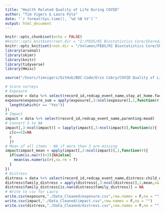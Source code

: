 ```yaml
---
title: "Health Related Quality of Life During COVID"
author: "Tim Vigers & Laura Pyle"
date: "`r format(Sys.time(), '%d %B %Y')`"
output: html_document
---
```


```r
knitr::opts_chunk$set(echo = FALSE)
#knitr::opts_knit$set(root.dir = "Z:/PEDS/RI Biostatistics Core/Shared/Shared Projects/Laura/BDC/Projects/Erin Cobry/COVID Quality of Life")
knitr::opts_knit$set(root.dir = "/Volumes/PEDS/RI Biostatistics Core/Shared/Shared Projects/Laura/BDC/Projects/Erin Cobry/COVID Quality of Life")
library(arsenal)
library(skimr)
library(knitr)
library(tidyverse)
library(Hmisc)
```

```r
source("/Users/timvigers/GitHub/BDC-Code/Erin Cobry/COVID Quality of Life/data_import.r")
```

```r
# Score surveys
# Exposure
exposure = data %>% select(record_id,redcap_event_name,stay_at_home.factor:died.factor)
exposure$exposure_sum = apply(exposure[,3:ncol(exposure)],1,function(r){
  length(which(r == "Yes"))
})
# Impact
impact = data %>% select(record_id,redcap_event_name,parenting:mood)
# Convert 5 to NA
impact[,3:ncol(impact)] = lapply(impact[,3:ncol(impact)],function(c){
  c[c==5]=NA
  c
  })
# Mean of all items - NA if more than 3 are missing
impact$impact_mean = apply(impact[,3:ncol(impact)],1,function(r){
  if(sum(is.na(r))>3){NA}else{
    mean(as.numeric(r),na.rm = T)
  }
})
# Distress
distress = data %>% select(record_id,redcap_event_name,distress:child_distress)
distress$family_distress = apply(distress[,3:ncol(distress)],1,mean,na.rm = T)
distress$family_distress[is.nan(distress$family_distress)] = NA
# Write to csv for Laura
write.csv(exposure,"./Data_Cleaned/exposure.csv",row.names = F,na = "")
write.csv(impact,"./Data_Cleaned/impact.csv",row.names = F,na = "")
write.csv(distress,"./Data_Cleaned/distress.csv",row.names = F,na = "")
```
